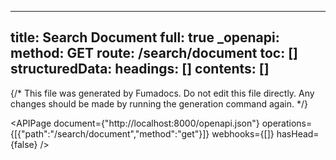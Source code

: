 <!-- AUTO-GENERATED: fumadocs-openapi (safe to overwrite) -->

---
title: Search Document
full: true
_openapi:
  method: GET
  route: /search/document
  toc: []
  structuredData:
    headings: []
    contents: []
---

{/* This file was generated by Fumadocs. Do not edit this file directly. Any changes should be made by running the generation command again. */}

<APIPage document={"http://localhost:8000/openapi.json"} operations={[{"path":"/search/document","method":"get"}]} webhooks={[]} hasHead={false} />